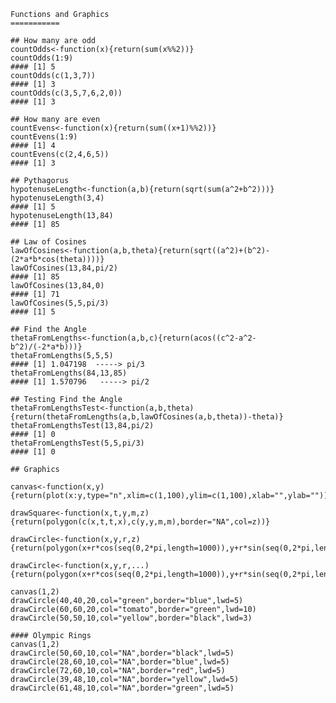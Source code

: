 ```[r]
Functions and Graphics
===========

## How many are odd
countOdds<-function(x){return(sum(x%%2))}
countOdds(1:9)
#### [1] 5
countOdds(c(1,3,7))
#### [1] 3
countOdds(c(3,5,7,6,2,0))
#### [1] 3

## How many are even
countEvens<-function(x){return(sum((x+1)%%2))}
countEvens(1:9)
#### [1] 4
countEvens(c(2,4,6,5))
#### [1] 3

## Pythagorus
hypotenuseLength<-function(a,b){return(sqrt(sum(a^2+b^2)))}
hypotenuseLength(3,4)
#### [1] 5
hypotenuseLength(13,84)
#### [1] 85

## Law of Cosines
lawOfCosines<-function(a,b,theta){return(sqrt((a^2)+(b^2)-(2*a*b*cos(theta))))}
lawOfCosines(13,84,pi/2)
#### [1] 85
lawOfCosines(13,84,0)
#### [1] 71
lawOfCosines(5,5,pi/3)
#### [1] 5

## Find the Angle
thetaFromLengths<-function(a,b,c){return(acos((c^2-a^2-b^2)/(-2*a*b)))}
thetaFromLengths(5,5,5)
#### [1] 1.047198  -----> pi/3
thetaFromLengths(84,13,85)
#### [1] 1.570796   -----> pi/2

## Testing Find the Angle
thetaFromLengthsTest<-function(a,b,theta){return(thetaFromLengths(a,b,lawOfCosines(a,b,theta))-theta)}
thetaFromLengthsTest(13,84,pi/2)
#### [1] 0
thetaFromLengthsTest(5,5,pi/3)
#### [1] 0

## Graphics

canvas<-function(x,y){return(plot(x:y,type="n",xlim=c(1,100),ylim=c(1,100),xlab="",ylab=""))}

drawSquare<-function(x,t,y,m,z){return(polygon(c(x,t,t,x),c(y,y,m,m),border="NA",col=z))}

drawCircle<-function(x,y,r,z){return(polygon(x+r*cos(seq(0,2*pi,length=1000)),y+r*sin(seq(0,2*pi,length=1000)),border="NA",col=z))}

drawCircle<-function(x,y,r,...){return(polygon(x+r*cos(seq(0,2*pi,length=1000)),y+r*sin(seq(0,2*pi,length=1000)),...))}

canvas(1,2)
drawCircle(40,40,20,col="green",border="blue",lwd=5)
drawCircle(60,60,20,col="tomato",border="green",lwd=10)
drawCircle(50,50,10,col="yellow",border="black",lwd=3)

#### Olympic Rings
canvas(1,2)
drawCircle(50,60,10,col="NA",border="black",lwd=5)
drawCircle(28,60,10,col="NA",border="blue",lwd=5)
drawCircle(72,60,10,col="NA",border="red",lwd=5)
drawCircle(39,48,10,col="NA",border="yellow",lwd=5)
drawCircle(61,48,10,col="NA",border="green",lwd=5)

```